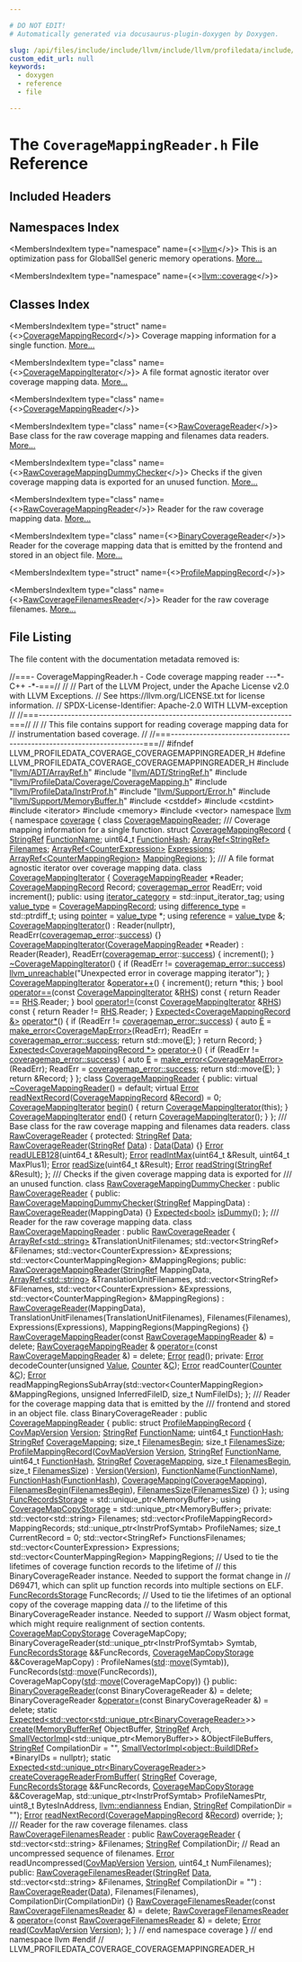 ```yaml
---

# DO NOT EDIT!
# Automatically generated via docusaurus-plugin-doxygen by Doxygen.

slug: /api/files/include/include/llvm/include/llvm/profiledata/include/llvm/profiledata/coverage/coveragemappingreader-h
custom_edit_url: null
keywords:
  - doxygen
  - reference
  - file

---
```





# The `CoverageMappingReader.h` File Reference

<DoxygenPage pluginConfig={pluginConfig}>



## Included Headers

<IncludesList>
<IncludesListItem
  filePath="llvm/ADT/ArrayRef.h"
  permalink="/docs/api/files/include/include/llvm/include/llvm/adt/arrayref-h"
  isLocal="true" />
<IncludesListItem
  filePath="llvm/ADT/StringRef.h"
  permalink="/docs/api/files/include/include/llvm/include/llvm/adt/stringref-h"
  isLocal="true" />
<IncludesListItem
  filePath="llvm/ProfileData/Coverage/CoverageMapping.h"
  permalink="/docs/api/files/include/include/llvm/include/llvm/profiledata/include/llvm/profiledata/coverage/coveragemapping-h"
  isLocal="true" />
<IncludesListItem
  filePath="llvm/ProfileData/InstrProf.h"
  permalink="/docs/api/files/include/include/llvm/include/llvm/profiledata/instrprof-h"
  isLocal="true" />
<IncludesListItem
  filePath="llvm/Support/Error.h"
  permalink="/docs/api/files/include/include/llvm/include/llvm/support/error-h"
  isLocal="true" />
<IncludesListItem
  filePath="llvm/Support/MemoryBuffer.h"
  permalink="/docs/api/files/include/include/llvm/include/llvm/support/memorybuffer-h"
  isLocal="true" />
<IncludesListItem
  filePath="cstddef"
  permalink=""
  isLocal="false" />
<IncludesListItem
  filePath="cstdint"
  permalink=""
  isLocal="false" />
<IncludesListItem
  filePath="iterator"
  permalink=""
  isLocal="false" />
<IncludesListItem
  filePath="memory"
  permalink=""
  isLocal="false" />
<IncludesListItem
  filePath="vector"
  permalink=""
  isLocal="false" />
</IncludesList>

## Namespaces Index

<MembersIndex>

<MembersIndexItem
  type="namespace"
  name={<><a href="/docs/api/namespaces/llvm">llvm</a></>}>
This is an optimization pass for GlobalISel generic memory operations. <a href="/docs/api/namespaces/llvm/#details">More...</a>
</MembersIndexItem>

<MembersIndexItem
  type="namespace"
  name={<><a href="/docs/api/namespaces/llvm/coverage">llvm::coverage</a></>}>
</MembersIndexItem>

</MembersIndex>

## Classes Index

<MembersIndex>

<MembersIndexItem
  type="struct"
  name={<><a href="/docs/api/structs/llvm/coverage/coveragemappingrecord">CoverageMappingRecord</a></>}>
Coverage mapping information for a single function. <a href="/docs/api/structs/llvm/coverage/coveragemappingrecord/#details">More...</a>
</MembersIndexItem>

<MembersIndexItem
  type="class"
  name={<><a href="/docs/api/classes/llvm/coverage/coveragemappingiterator">CoverageMappingIterator</a></>}>
A file format agnostic iterator over coverage mapping data. <a href="/docs/api/classes/llvm/coverage/coveragemappingiterator/#details">More...</a>
</MembersIndexItem>

<MembersIndexItem
  type="class"
  name={<><a href="/docs/api/classes/llvm/coverage/coveragemappingreader">CoverageMappingReader</a></>}>
</MembersIndexItem>

<MembersIndexItem
  type="class"
  name={<><a href="/docs/api/classes/llvm/coverage/rawcoveragereader">RawCoverageReader</a></>}>
Base class for the raw coverage mapping and filenames data readers. <a href="/docs/api/classes/llvm/coverage/rawcoveragereader/#details">More...</a>
</MembersIndexItem>

<MembersIndexItem
  type="class"
  name={<><a href="/docs/api/classes/llvm/coverage/rawcoveragemappingdummychecker">RawCoverageMappingDummyChecker</a></>}>
Checks if the given coverage mapping data is exported for an unused function. <a href="/docs/api/classes/llvm/coverage/rawcoveragemappingdummychecker/#details">More...</a>
</MembersIndexItem>

<MembersIndexItem
  type="class"
  name={<><a href="/docs/api/classes/llvm/coverage/rawcoveragemappingreader">RawCoverageMappingReader</a></>}>
Reader for the raw coverage mapping data. <a href="/docs/api/classes/llvm/coverage/rawcoveragemappingreader/#details">More...</a>
</MembersIndexItem>

<MembersIndexItem
  type="class"
  name={<><a href="/docs/api/classes/llvm/coverage/binarycoveragereader">BinaryCoverageReader</a></>}>
Reader for the coverage mapping data that is emitted by the frontend and stored in an object file. <a href="/docs/api/classes/llvm/coverage/binarycoveragereader/#details">More...</a>
</MembersIndexItem>

<MembersIndexItem
  type="struct"
  name={<><a href="/docs/api/structs/llvm/coverage/binarycoveragereader/profilemappingrecord">ProfileMappingRecord</a></>}>
</MembersIndexItem>

<MembersIndexItem
  type="class"
  name={<><a href="/docs/api/classes/llvm/coverage/rawcoveragefilenamesreader">RawCoverageFilenamesReader</a></>}>
Reader for the raw coverage filenames. <a href="/docs/api/classes/llvm/coverage/rawcoveragefilenamesreader/#details">More...</a>
</MembersIndexItem>

</MembersIndex>


## File Listing

The file content with the documentation metadata removed is:

<ProgramListing>

<Link id="l00001" /><CodeLine lineNumber="1"><Highlight kind="comment">//===- CoverageMappingReader.h - Code coverage mapping reader ---&#42;- C++ -&#42;-===//</Highlight><Highlight kind="normal"></Highlight></CodeLine>
<Link id="l00002" /><CodeLine lineNumber="2"><Highlight kind="normal"></Highlight><Highlight kind="comment">//</Highlight><Highlight kind="normal"></Highlight></CodeLine>
<Link id="l00003" /><CodeLine lineNumber="3"><Highlight kind="normal"></Highlight><Highlight kind="comment">// Part of the LLVM Project, under the Apache License v2.0 with LLVM Exceptions.</Highlight><Highlight kind="normal"></Highlight></CodeLine>
<Link id="l00004" /><CodeLine lineNumber="4"><Highlight kind="normal"></Highlight><Highlight kind="comment">// See https://llvm.org/LICENSE.txt for license information.</Highlight><Highlight kind="normal"></Highlight></CodeLine>
<Link id="l00005" /><CodeLine lineNumber="5"><Highlight kind="normal"></Highlight><Highlight kind="comment">// SPDX-License-Identifier: Apache-2.0 WITH LLVM-exception</Highlight><Highlight kind="normal"></Highlight></CodeLine>
<Link id="l00006" /><CodeLine lineNumber="6"><Highlight kind="normal"></Highlight><Highlight kind="comment">//</Highlight><Highlight kind="normal"></Highlight></CodeLine>
<Link id="l00007" /><CodeLine lineNumber="7"><Highlight kind="normal"></Highlight><Highlight kind="comment">//===----------------------------------------------------------------------===//</Highlight><Highlight kind="normal"></Highlight></CodeLine>
<Link id="l00008" /><CodeLine lineNumber="8"><Highlight kind="normal"></Highlight><Highlight kind="comment">//</Highlight><Highlight kind="normal"></Highlight></CodeLine>
<Link id="l00009" /><CodeLine lineNumber="9"><Highlight kind="normal"></Highlight><Highlight kind="comment">// This file contains support for reading coverage mapping data for</Highlight><Highlight kind="normal"></Highlight></CodeLine>
<Link id="l00010" /><CodeLine lineNumber="10"><Highlight kind="normal"></Highlight><Highlight kind="comment">// instrumentation based coverage.</Highlight><Highlight kind="normal"></Highlight></CodeLine>
<Link id="l00011" /><CodeLine lineNumber="11"><Highlight kind="normal"></Highlight><Highlight kind="comment">//</Highlight><Highlight kind="normal"></Highlight></CodeLine>
<Link id="l00012" /><CodeLine lineNumber="12"><Highlight kind="normal"></Highlight><Highlight kind="comment">//===----------------------------------------------------------------------===//</Highlight><Highlight kind="normal"></Highlight></CodeLine>
<Link id="l00013" /><CodeLine lineNumber="13"><Highlight kind="normal"></Highlight></CodeLine>
<Link id="l00014" /><CodeLine lineNumber="14"><Highlight kind="normal"></Highlight><Highlight kind="preprocessor">#ifndef LLVM&#95;PROFILEDATA&#95;COVERAGE&#95;COVERAGEMAPPINGREADER&#95;H</Highlight><Highlight kind="normal"></Highlight></CodeLine>
<Link id="l00015" /><CodeLine lineNumber="15"><Highlight kind="normal"></Highlight><Highlight kind="preprocessor">#define LLVM&#95;PROFILEDATA&#95;COVERAGE&#95;COVERAGEMAPPINGREADER&#95;H</Highlight><Highlight kind="normal"></Highlight></CodeLine>
<Link id="l00016" /><CodeLine lineNumber="16"><Highlight kind="normal"></Highlight></CodeLine>
<Link id="l00017" /><CodeLine lineNumber="17"><Highlight kind="normal"></Highlight><Highlight kind="preprocessor">#include &quot;<a href="/docs/api/files/include/include/llvm/include/llvm/adt/arrayref-h">llvm/ADT/ArrayRef.h</a>&quot;</Highlight><Highlight kind="normal"></Highlight></CodeLine>
<Link id="l00018" /><CodeLine lineNumber="18"><Highlight kind="normal"></Highlight><Highlight kind="preprocessor">#include &quot;<a href="/docs/api/files/include/include/llvm/include/llvm/adt/stringref-h">llvm/ADT/StringRef.h</a>&quot;</Highlight><Highlight kind="normal"></Highlight></CodeLine>
<Link id="l00019" /><CodeLine lineNumber="19"><Highlight kind="normal"></Highlight><Highlight kind="preprocessor">#include &quot;<a href="/docs/api/files/include/include/llvm/include/llvm/profiledata/include/llvm/profiledata/coverage/coveragemapping-h">llvm/ProfileData/Coverage/CoverageMapping.h</a>&quot;</Highlight><Highlight kind="normal"></Highlight></CodeLine>
<Link id="l00020" /><CodeLine lineNumber="20"><Highlight kind="normal"></Highlight><Highlight kind="preprocessor">#include &quot;<a href="/docs/api/files/include/include/llvm/include/llvm/profiledata/instrprof-h">llvm/ProfileData/InstrProf.h</a>&quot;</Highlight><Highlight kind="normal"></Highlight></CodeLine>
<Link id="l00021" /><CodeLine lineNumber="21"><Highlight kind="normal"></Highlight><Highlight kind="preprocessor">#include &quot;<a href="/docs/api/files/include/include/llvm/include/llvm/support/error-h">llvm/Support/Error.h</a>&quot;</Highlight><Highlight kind="normal"></Highlight></CodeLine>
<Link id="l00022" /><CodeLine lineNumber="22"><Highlight kind="normal"></Highlight><Highlight kind="preprocessor">#include &quot;<a href="/docs/api/files/include/include/llvm/include/llvm/support/memorybuffer-h">llvm/Support/MemoryBuffer.h</a>&quot;</Highlight><Highlight kind="normal"></Highlight></CodeLine>
<Link id="l00023" /><CodeLine lineNumber="23"><Highlight kind="normal"></Highlight><Highlight kind="preprocessor">#include &lt;cstddef&gt;</Highlight><Highlight kind="normal"></Highlight></CodeLine>
<Link id="l00024" /><CodeLine lineNumber="24"><Highlight kind="normal"></Highlight><Highlight kind="preprocessor">#include &lt;cstdint&gt;</Highlight><Highlight kind="normal"></Highlight></CodeLine>
<Link id="l00025" /><CodeLine lineNumber="25"><Highlight kind="normal"></Highlight><Highlight kind="preprocessor">#include &lt;iterator&gt;</Highlight><Highlight kind="normal"></Highlight></CodeLine>
<Link id="l00026" /><CodeLine lineNumber="26"><Highlight kind="normal"></Highlight><Highlight kind="preprocessor">#include &lt;memory&gt;</Highlight><Highlight kind="normal"></Highlight></CodeLine>
<Link id="l00027" /><CodeLine lineNumber="27"><Highlight kind="normal"></Highlight><Highlight kind="preprocessor">#include &lt;vector&gt;</Highlight><Highlight kind="normal"></Highlight></CodeLine>
<Link id="l00028" /><CodeLine lineNumber="28"><Highlight kind="normal"></Highlight></CodeLine>
<Link id="l00029" /><CodeLine lineNumber="29"><Highlight kind="normal"></Highlight><Highlight kind="keyword">namespace </Highlight><Highlight kind="normal"><a href="/docs/api/namespaces/llvm">llvm</a> &#123;</Highlight></CodeLine>
<Link id="l00030" /><CodeLine lineNumber="30"><Highlight kind="normal"></Highlight><Highlight kind="keyword">namespace </Highlight><Highlight kind="normal"><a href="/docs/api/namespaces/llvm/coverage">coverage</a> &#123;</Highlight></CodeLine>
<Link id="l00031" /><CodeLine lineNumber="31"><Highlight kind="normal"></Highlight></CodeLine>
<Link id="l00032" /><CodeLine lineNumber="32"><Highlight kind="normal"></Highlight><Highlight kind="keyword">class </Highlight><Highlight kind="normal"><a href="/docs/api/classes/llvm/coverage/coveragemappingreader">CoverageMappingReader</a>;</Highlight></CodeLine>
<Link id="l00033" /><CodeLine lineNumber="33"><Highlight kind="normal"></Highlight><Highlight kind="comment"></Highlight></CodeLine>
<Link id="l00034" /><CodeLine lineNumber="34"><Highlight kind="comment">/// Coverage mapping information for a single function.</Highlight><Highlight kind="normal"></Highlight></CodeLine>
<Link id="l00035" /><CodeLine lineNumber="35" lineLink="/docs/api/structs/llvm/coverage/coveragemappingrecord"><Highlight kind="normal"></Highlight><Highlight kind="keyword">struct </Highlight><Highlight kind="normal"><a href="/docs/api/structs/llvm/coverage/coveragemappingrecord">CoverageMappingRecord</a> &#123;</Highlight></CodeLine>
<Link id="l00036" /><CodeLine lineNumber="36" lineLink="/docs/api/structs/llvm/coverage/coveragemappingrecord/#a4bbdef405b3699243899036b4771f17a"><Highlight kind="normal">  <a href="/docs/api/classes/llvm/stringref">StringRef</a> <a href="/docs/api/structs/llvm/coverage/coveragemappingrecord/#a4bbdef405b3699243899036b4771f17a">FunctionName</a>;</Highlight></CodeLine>
<Link id="l00037" /><CodeLine lineNumber="37" lineLink="/docs/api/structs/llvm/coverage/coveragemappingrecord/#a4c6c52825c3c274bdb66982defd7c1c4"><Highlight kind="normal">  uint64&#95;t <a href="/docs/api/structs/llvm/coverage/coveragemappingrecord/#a4c6c52825c3c274bdb66982defd7c1c4">FunctionHash</a>;</Highlight></CodeLine>
<Link id="l00038" /><CodeLine lineNumber="38" lineLink="/docs/api/structs/llvm/coverage/coveragemappingrecord/#acc3ed865484e64c3ad503d995c345c11"><Highlight kind="normal">  <a href="/docs/api/classes/llvm/arrayref">ArrayRef&lt;StringRef&gt;</a> <a href="/docs/api/structs/llvm/coverage/coveragemappingrecord/#acc3ed865484e64c3ad503d995c345c11">Filenames</a>;</Highlight></CodeLine>
<Link id="l00039" /><CodeLine lineNumber="39" lineLink="/docs/api/structs/llvm/coverage/coveragemappingrecord/#a6e6f512ac52c4a65469ca375926846cd"><Highlight kind="normal">  <a href="/docs/api/classes/llvm/arrayref">ArrayRef&lt;CounterExpression&gt;</a> <a href="/docs/api/structs/llvm/coverage/coveragemappingrecord/#a6e6f512ac52c4a65469ca375926846cd">Expressions</a>;</Highlight></CodeLine>
<Link id="l00040" /><CodeLine lineNumber="40" lineLink="/docs/api/structs/llvm/coverage/coveragemappingrecord/#a97d425ec587de8d3e3968ab6de07c2ec"><Highlight kind="normal">  <a href="/docs/api/classes/llvm/arrayref">ArrayRef&lt;CounterMappingRegion&gt;</a> <a href="/docs/api/structs/llvm/coverage/coveragemappingrecord/#a97d425ec587de8d3e3968ab6de07c2ec">MappingRegions</a>;</Highlight></CodeLine>
<Link id="l00041" /><CodeLine lineNumber="41"><Highlight kind="normal">&#125;;</Highlight></CodeLine>
<Link id="l00042" /><CodeLine lineNumber="42"><Highlight kind="normal"></Highlight><Highlight kind="comment"></Highlight></CodeLine>
<Link id="l00043" /><CodeLine lineNumber="43"><Highlight kind="comment">/// A file format agnostic iterator over coverage mapping data.</Highlight><Highlight kind="normal"></Highlight></CodeLine>
<Link id="l00044" /><CodeLine lineNumber="44" lineLink="/docs/api/classes/llvm/coverage/coveragemappingiterator"><Highlight kind="normal"></Highlight><Highlight kind="keyword">class </Highlight><Highlight kind="normal"><a href="/docs/api/classes/llvm/coverage/coveragemappingiterator/#a6adf449336f3e5f06ceea50d31af4def">CoverageMappingIterator</a> &#123;</Highlight></CodeLine>
<Link id="l00045" /><CodeLine lineNumber="45"><Highlight kind="normal">  <a href="/docs/api/classes/llvm/coverage/coveragemappingreader">CoverageMappingReader</a> &#42;Reader;</Highlight></CodeLine>
<Link id="l00046" /><CodeLine lineNumber="46"><Highlight kind="normal">  <a href="/docs/api/structs/llvm/coverage/coveragemappingrecord">CoverageMappingRecord</a> Record;</Highlight></CodeLine>
<Link id="l00047" /><CodeLine lineNumber="47"><Highlight kind="normal">  <a href="/docs/api/namespaces/llvm/coverage/#ab7cd3c4d014c0e03d0e0dbcc94c192e6">coveragemap&#95;error</a> ReadErr;</Highlight></CodeLine>
<Link id="l00048" /><CodeLine lineNumber="48"><Highlight kind="normal"></Highlight></CodeLine>
<Link id="l00049" /><CodeLine lineNumber="49"><Highlight kind="normal">  </Highlight><Highlight kind="keywordtype">void</Highlight><Highlight kind="normal"> increment();</Highlight></CodeLine>
<Link id="l00050" /><CodeLine lineNumber="50"><Highlight kind="normal"></Highlight></CodeLine>
<Link id="l00051" /><CodeLine lineNumber="51"><Highlight kind="normal"></Highlight><Highlight kind="keyword">public</Highlight><Highlight kind="normal">:</Highlight></CodeLine>
<Link id="l00052" /><CodeLine lineNumber="52" lineLink="/docs/api/classes/llvm/coverage/coveragemappingiterator/#a8010c8be6c89f644a060d18712aed163"><Highlight kind="normal">  </Highlight><Highlight kind="keyword">using </Highlight><Highlight kind="normal"><a href="/docs/api/classes/llvm/coverage/coveragemappingiterator/#a8010c8be6c89f644a060d18712aed163">iterator&#95;category</a> = std::input&#95;iterator&#95;tag;</Highlight></CodeLine>
<Link id="l00053" /><CodeLine lineNumber="53" lineLink="/docs/api/classes/llvm/coverage/coveragemappingiterator/#a35660db24aa2c8156fdeb93cc638d527"><Highlight kind="normal">  </Highlight><Highlight kind="keyword">using </Highlight><Highlight kind="normal"><a href="/docs/api/classes/llvm/coverage/coveragemappingiterator/#a35660db24aa2c8156fdeb93cc638d527">value&#95;type</a> = <a href="/docs/api/structs/llvm/coverage/coveragemappingrecord">CoverageMappingRecord</a>;</Highlight></CodeLine>
<Link id="l00054" /><CodeLine lineNumber="54" lineLink="/docs/api/classes/llvm/coverage/coveragemappingiterator/#a45a918a6cf2851a1f8c64697cb18e858"><Highlight kind="normal">  </Highlight><Highlight kind="keyword">using </Highlight><Highlight kind="normal"><a href="/docs/api/classes/llvm/coverage/coveragemappingiterator/#a45a918a6cf2851a1f8c64697cb18e858">difference&#95;type</a> = std::ptrdiff&#95;t;</Highlight></CodeLine>
<Link id="l00055" /><CodeLine lineNumber="55" lineLink="/docs/api/classes/llvm/coverage/coveragemappingiterator/#a8c46089b92a9d59d94447aed97beac78"><Highlight kind="normal">  </Highlight><Highlight kind="keyword">using </Highlight><Highlight kind="normal"><a href="/docs/api/classes/llvm/coverage/coveragemappingiterator/#a8c46089b92a9d59d94447aed97beac78">pointer</a> = <a href="/docs/api/classes/llvm/coverage/coveragemappingiterator/#a35660db24aa2c8156fdeb93cc638d527">value&#95;type</a> &#42;;</Highlight></CodeLine>
<Link id="l00056" /><CodeLine lineNumber="56" lineLink="/docs/api/classes/llvm/coverage/coveragemappingiterator/#a8b6c7c547188a34925c5d88de735ecfe"><Highlight kind="normal">  </Highlight><Highlight kind="keyword">using </Highlight><Highlight kind="normal"><a href="/docs/api/classes/llvm/coverage/coveragemappingiterator/#a8b6c7c547188a34925c5d88de735ecfe">reference</a> = <a href="/docs/api/classes/llvm/coverage/coveragemappingiterator/#a35660db24aa2c8156fdeb93cc638d527">value&#95;type</a> &amp;;</Highlight></CodeLine>
<Link id="l00057" /><CodeLine lineNumber="57"><Highlight kind="normal"></Highlight></CodeLine>
<Link id="l00058" /><CodeLine lineNumber="58" lineLink="/docs/api/classes/llvm/coverage/coveragemappingiterator/#a6adf449336f3e5f06ceea50d31af4def"><Highlight kind="normal">  <a href="/docs/api/classes/llvm/coverage/coveragemappingiterator/#a6adf449336f3e5f06ceea50d31af4def">CoverageMappingIterator</a>()</Highlight></CodeLine>
<Link id="l00059" /><CodeLine lineNumber="59"><Highlight kind="normal">      : Reader(nullptr), ReadErr(<a href="/docs/api/namespaces/llvm/coverage/#ab7cd3c4d014c0e03d0e0dbcc94c192e6">coveragemap&#95;error</a>::<a href="/docs/api/namespaces/llvm/coverage/#ab7cd3c4d014c0e03d0e0dbcc94c192e6a260ca9dd8a4577fc00b7bd5810298076">success</a>) &#123;&#125;</Highlight></CodeLine>
<Link id="l00060" /><CodeLine lineNumber="60"><Highlight kind="normal"></Highlight></CodeLine>
<Link id="l00061" /><CodeLine lineNumber="61" lineLink="/docs/api/classes/llvm/coverage/coveragemappingiterator/#a9d86f13044714d7318a207ecba0a170a"><Highlight kind="normal">  <a href="/docs/api/classes/llvm/coverage/coveragemappingiterator/#a9d86f13044714d7318a207ecba0a170a">CoverageMappingIterator</a>(<a href="/docs/api/classes/llvm/coverage/coveragemappingreader">CoverageMappingReader</a> &#42;Reader)</Highlight></CodeLine>
<Link id="l00062" /><CodeLine lineNumber="62"><Highlight kind="normal">      : Reader(Reader), ReadErr(<a href="/docs/api/namespaces/llvm/coverage/#ab7cd3c4d014c0e03d0e0dbcc94c192e6">coveragemap&#95;error</a>::<a href="/docs/api/namespaces/llvm/coverage/#ab7cd3c4d014c0e03d0e0dbcc94c192e6a260ca9dd8a4577fc00b7bd5810298076">success</a>) &#123;</Highlight></CodeLine>
<Link id="l00063" /><CodeLine lineNumber="63"><Highlight kind="normal">    increment();</Highlight></CodeLine>
<Link id="l00064" /><CodeLine lineNumber="64"><Highlight kind="normal">  &#125;</Highlight></CodeLine>
<Link id="l00065" /><CodeLine lineNumber="65"><Highlight kind="normal"></Highlight></CodeLine>
<Link id="l00066" /><CodeLine lineNumber="66" lineLink="/docs/api/classes/llvm/coverage/coveragemappingiterator/#a74e20b361eefcc10a7e7e5c30cd1e6d2"><Highlight kind="normal">  <a href="/docs/api/classes/llvm/coverage/coveragemappingiterator/#a74e20b361eefcc10a7e7e5c30cd1e6d2">~CoverageMappingIterator</a>() &#123;</Highlight></CodeLine>
<Link id="l00067" /><CodeLine lineNumber="67"><Highlight kind="normal">    </Highlight><Highlight kind="keywordflow">if</Highlight><Highlight kind="normal"> (ReadErr != <a href="/docs/api/namespaces/llvm/coverage/#ab7cd3c4d014c0e03d0e0dbcc94c192e6a260ca9dd8a4577fc00b7bd5810298076">coveragemap&#95;error::success</a>)</Highlight></CodeLine>
<Link id="l00068" /><CodeLine lineNumber="68"><Highlight kind="normal">      <a href="/docs/api/files/include/include/llvm/include/llvm/support/errorhandling-h/#ace243f5c25697a1107cce46626b3dc94">llvm&#95;unreachable</a>(</Highlight><Highlight kind="stringliteral">&quot;Unexpected error in coverage mapping iterator&quot;</Highlight><Highlight kind="normal">);</Highlight></CodeLine>
<Link id="l00069" /><CodeLine lineNumber="69"><Highlight kind="normal">  &#125;</Highlight></CodeLine>
<Link id="l00070" /><CodeLine lineNumber="70"><Highlight kind="normal"></Highlight></CodeLine>
<Link id="l00071" /><CodeLine lineNumber="71" lineLink="/docs/api/classes/llvm/coverage/coveragemappingiterator/#a9e412d777351013728adb3930d66930e"><Highlight kind="normal">  <a href="/docs/api/classes/llvm/coverage/coveragemappingiterator/#a6adf449336f3e5f06ceea50d31af4def">CoverageMappingIterator</a> &amp;<a href="/docs/api/classes/llvm/coverage/coveragemappingiterator/#a9e412d777351013728adb3930d66930e">operator++</a>() &#123;</Highlight></CodeLine>
<Link id="l00072" /><CodeLine lineNumber="72"><Highlight kind="normal">    increment();</Highlight></CodeLine>
<Link id="l00073" /><CodeLine lineNumber="73"><Highlight kind="normal">    </Highlight><Highlight kind="keywordflow">return</Highlight><Highlight kind="normal"> &#42;</Highlight><Highlight kind="keyword">this</Highlight><Highlight kind="normal">;</Highlight></CodeLine>
<Link id="l00074" /><CodeLine lineNumber="74"><Highlight kind="normal">  &#125;</Highlight></CodeLine>
<Link id="l00075" /><CodeLine lineNumber="75" lineLink="/docs/api/classes/llvm/coverage/coveragemappingiterator/#a36c0d02d5cc88b002feeb13a01c3f99d"><Highlight kind="normal">  </Highlight><Highlight kind="keywordtype">bool</Highlight><Highlight kind="normal"> <a href="/docs/api/classes/llvm/coverage/coveragemappingiterator/#a36c0d02d5cc88b002feeb13a01c3f99d">operator==</a>(</Highlight><Highlight kind="keyword">const</Highlight><Highlight kind="normal"> <a href="/docs/api/classes/llvm/coverage/coveragemappingiterator/#a6adf449336f3e5f06ceea50d31af4def">CoverageMappingIterator</a> &amp;<a href="/docs/api/files/lib/lib/target/lib/target/x86/x86partialreduction-cpp/#a87b8bfbbe9d8f7146d7f20a5fb42efd0">RHS</a>)</Highlight><Highlight kind="keyword"> const </Highlight><Highlight kind="normal">&#123;</Highlight></CodeLine>
<Link id="l00076" /><CodeLine lineNumber="76"><Highlight kind="normal">    </Highlight><Highlight kind="keywordflow">return</Highlight><Highlight kind="normal"> Reader == <a href="/docs/api/files/lib/lib/target/lib/target/x86/x86partialreduction-cpp/#a87b8bfbbe9d8f7146d7f20a5fb42efd0">RHS</a>.Reader;</Highlight></CodeLine>
<Link id="l00077" /><CodeLine lineNumber="77"><Highlight kind="normal">  &#125;</Highlight></CodeLine>
<Link id="l00078" /><CodeLine lineNumber="78" lineLink="/docs/api/classes/llvm/coverage/coveragemappingiterator/#aed2be6d9ed19886552554525ecd1f052"><Highlight kind="normal">  </Highlight><Highlight kind="keywordtype">bool</Highlight><Highlight kind="normal"> <a href="/docs/api/classes/llvm/coverage/coveragemappingiterator/#aed2be6d9ed19886552554525ecd1f052">operator!=</a>(</Highlight><Highlight kind="keyword">const</Highlight><Highlight kind="normal"> <a href="/docs/api/classes/llvm/coverage/coveragemappingiterator/#a6adf449336f3e5f06ceea50d31af4def">CoverageMappingIterator</a> &amp;<a href="/docs/api/files/lib/lib/target/lib/target/x86/x86partialreduction-cpp/#a87b8bfbbe9d8f7146d7f20a5fb42efd0">RHS</a>)</Highlight><Highlight kind="keyword"> const </Highlight><Highlight kind="normal">&#123;</Highlight></CodeLine>
<Link id="l00079" /><CodeLine lineNumber="79"><Highlight kind="normal">    </Highlight><Highlight kind="keywordflow">return</Highlight><Highlight kind="normal"> Reader != <a href="/docs/api/files/lib/lib/target/lib/target/x86/x86partialreduction-cpp/#a87b8bfbbe9d8f7146d7f20a5fb42efd0">RHS</a>.Reader;</Highlight></CodeLine>
<Link id="l00080" /><CodeLine lineNumber="80"><Highlight kind="normal">  &#125;</Highlight></CodeLine>
<Link id="l00081" /><CodeLine lineNumber="81" lineLink="/docs/api/classes/llvm/coverage/coveragemappingiterator/#a2cf9361f30c41fd34d150d5b0093eb90"><Highlight kind="normal">  <a href="/docs/api/classes/llvm/expected">Expected&lt;CoverageMappingRecord &amp;&gt;</a> <a href="/docs/api/classes/llvm/coverage/coveragemappingiterator/#a2cf9361f30c41fd34d150d5b0093eb90">operator&#42;</a>() &#123;</Highlight></CodeLine>
<Link id="l00082" /><CodeLine lineNumber="82"><Highlight kind="normal">    </Highlight><Highlight kind="keywordflow">if</Highlight><Highlight kind="normal"> (ReadErr != <a href="/docs/api/namespaces/llvm/coverage/#ab7cd3c4d014c0e03d0e0dbcc94c192e6a260ca9dd8a4577fc00b7bd5810298076">coveragemap&#95;error::success</a>) &#123;</Highlight></CodeLine>
<Link id="l00083" /><CodeLine lineNumber="83"><Highlight kind="normal">      </Highlight><Highlight kind="keyword">auto</Highlight><Highlight kind="normal"> <a href="/docs/api/files/lib/lib/ir/builtingcs-cpp/#abb2b3a60ccc38a28239e19a1646e0c8a">E</a> = <a href="/docs/api/namespaces/llvm/#a9999bd897fc8a1648bd69b36fee2d357">make&#95;error&lt;CoverageMapError&gt;</a>(ReadErr);</Highlight></CodeLine>
<Link id="l00084" /><CodeLine lineNumber="84"><Highlight kind="normal">      ReadErr = <a href="/docs/api/namespaces/llvm/coverage/#ab7cd3c4d014c0e03d0e0dbcc94c192e6a260ca9dd8a4577fc00b7bd5810298076">coveragemap&#95;error::success</a>;</Highlight></CodeLine>
<Link id="l00085" /><CodeLine lineNumber="85"><Highlight kind="normal">      </Highlight><Highlight kind="keywordflow">return</Highlight><Highlight kind="normal"> std::move(<a href="/docs/api/files/lib/lib/ir/builtingcs-cpp/#abb2b3a60ccc38a28239e19a1646e0c8a">E</a>);</Highlight></CodeLine>
<Link id="l00086" /><CodeLine lineNumber="86"><Highlight kind="normal">    &#125;</Highlight></CodeLine>
<Link id="l00087" /><CodeLine lineNumber="87"><Highlight kind="normal">    </Highlight><Highlight kind="keywordflow">return</Highlight><Highlight kind="normal"> Record;</Highlight></CodeLine>
<Link id="l00088" /><CodeLine lineNumber="88"><Highlight kind="normal">  &#125;</Highlight></CodeLine>
<Link id="l00089" /><CodeLine lineNumber="89" lineLink="/docs/api/classes/llvm/coverage/coveragemappingiterator/#a8abcd8d34431ccef2bcdfe62be84c36b"><Highlight kind="normal">  <a href="/docs/api/classes/llvm/expected">Expected&lt;CoverageMappingRecord &#42;&gt;</a> <a href="/docs/api/classes/llvm/coverage/coveragemappingiterator/#a8abcd8d34431ccef2bcdfe62be84c36b">operator-&gt;</a>() &#123;</Highlight></CodeLine>
<Link id="l00090" /><CodeLine lineNumber="90"><Highlight kind="normal">    </Highlight><Highlight kind="keywordflow">if</Highlight><Highlight kind="normal"> (ReadErr != <a href="/docs/api/namespaces/llvm/coverage/#ab7cd3c4d014c0e03d0e0dbcc94c192e6a260ca9dd8a4577fc00b7bd5810298076">coveragemap&#95;error::success</a>) &#123;</Highlight></CodeLine>
<Link id="l00091" /><CodeLine lineNumber="91"><Highlight kind="normal">      </Highlight><Highlight kind="keyword">auto</Highlight><Highlight kind="normal"> <a href="/docs/api/files/lib/lib/ir/builtingcs-cpp/#abb2b3a60ccc38a28239e19a1646e0c8a">E</a> = <a href="/docs/api/namespaces/llvm/#a9999bd897fc8a1648bd69b36fee2d357">make&#95;error&lt;CoverageMapError&gt;</a>(ReadErr);</Highlight></CodeLine>
<Link id="l00092" /><CodeLine lineNumber="92"><Highlight kind="normal">      ReadErr = <a href="/docs/api/namespaces/llvm/coverage/#ab7cd3c4d014c0e03d0e0dbcc94c192e6a260ca9dd8a4577fc00b7bd5810298076">coveragemap&#95;error::success</a>;</Highlight></CodeLine>
<Link id="l00093" /><CodeLine lineNumber="93"><Highlight kind="normal">      </Highlight><Highlight kind="keywordflow">return</Highlight><Highlight kind="normal"> std::move(<a href="/docs/api/files/lib/lib/ir/builtingcs-cpp/#abb2b3a60ccc38a28239e19a1646e0c8a">E</a>);</Highlight></CodeLine>
<Link id="l00094" /><CodeLine lineNumber="94"><Highlight kind="normal">    &#125;</Highlight></CodeLine>
<Link id="l00095" /><CodeLine lineNumber="95"><Highlight kind="normal">    </Highlight><Highlight kind="keywordflow">return</Highlight><Highlight kind="normal"> &amp;Record;</Highlight></CodeLine>
<Link id="l00096" /><CodeLine lineNumber="96"><Highlight kind="normal">  &#125;</Highlight></CodeLine>
<Link id="l00097" /><CodeLine lineNumber="97"><Highlight kind="normal">&#125;;</Highlight></CodeLine>
<Link id="l00098" /><CodeLine lineNumber="98"><Highlight kind="normal"></Highlight></CodeLine>
<Link id="l00099" /><CodeLine lineNumber="99" lineLink="/docs/api/classes/llvm/coverage/coveragemappingreader"><Highlight kind="normal"></Highlight><Highlight kind="keyword">class </Highlight><Highlight kind="normal"><a href="/docs/api/classes/llvm/coverage/coveragemappingreader">CoverageMappingReader</a> &#123;</Highlight></CodeLine>
<Link id="l00100" /><CodeLine lineNumber="100"><Highlight kind="normal"></Highlight><Highlight kind="keyword">public</Highlight><Highlight kind="normal">:</Highlight></CodeLine>
<Link id="l00101" /><CodeLine lineNumber="101" lineLink="/docs/api/classes/llvm/coverage/coveragemappingreader/#a354e2e56a8c4139b23fa7ddd1e61250f"><Highlight kind="normal">  </Highlight><Highlight kind="keyword">virtual</Highlight><Highlight kind="normal"> <a href="/docs/api/classes/llvm/coverage/coveragemappingreader/#a354e2e56a8c4139b23fa7ddd1e61250f">~CoverageMappingReader</a>() = </Highlight><Highlight kind="keywordflow">default</Highlight><Highlight kind="normal">;</Highlight></CodeLine>
<Link id="l00102" /><CodeLine lineNumber="102"><Highlight kind="normal"></Highlight></CodeLine>
<Link id="l00103" /><CodeLine lineNumber="103" lineLink="/docs/api/classes/llvm/coverage/coveragemappingreader/#a1c3b75029cd968b6f611455e3bc3d5b4"><Highlight kind="normal">  </Highlight><Highlight kind="keyword">virtual</Highlight><Highlight kind="normal"> <a href="/docs/api/classes/llvm/error">Error</a> <a href="/docs/api/classes/llvm/coverage/coveragemappingreader/#a1c3b75029cd968b6f611455e3bc3d5b4">readNextRecord</a>(<a href="/docs/api/structs/llvm/coverage/coveragemappingrecord">CoverageMappingRecord</a> &amp;<a href="/docs/api/classes/llvm/record">Record</a>) = 0;</Highlight></CodeLine>
<Link id="l00104" /><CodeLine lineNumber="104" lineLink="/docs/api/classes/llvm/coverage/coveragemappingreader/#a187d66c4cae1ef3ac43bd65cfd21619d"><Highlight kind="normal">  <a href="/docs/api/classes/llvm/coverage/coveragemappingiterator">CoverageMappingIterator</a> <a href="/docs/api/classes/llvm/coverage/coveragemappingreader/#a187d66c4cae1ef3ac43bd65cfd21619d">begin</a>() &#123; </Highlight><Highlight kind="keywordflow">return</Highlight><Highlight kind="normal"> <a href="/docs/api/classes/llvm/coverage/coveragemappingiterator">CoverageMappingIterator</a>(</Highlight><Highlight kind="keyword">this</Highlight><Highlight kind="normal">); &#125;</Highlight></CodeLine>
<Link id="l00105" /><CodeLine lineNumber="105" lineLink="/docs/api/classes/llvm/coverage/coveragemappingreader/#acea4fc35559ed590c41e1ed79fadb1cf"><Highlight kind="normal">  <a href="/docs/api/classes/llvm/coverage/coveragemappingiterator">CoverageMappingIterator</a> <a href="/docs/api/classes/llvm/coverage/coveragemappingreader/#acea4fc35559ed590c41e1ed79fadb1cf">end</a>() &#123; </Highlight><Highlight kind="keywordflow">return</Highlight><Highlight kind="normal"> <a href="/docs/api/classes/llvm/coverage/coveragemappingiterator">CoverageMappingIterator</a>(); &#125;</Highlight></CodeLine>
<Link id="l00106" /><CodeLine lineNumber="106"><Highlight kind="normal">&#125;;</Highlight></CodeLine>
<Link id="l00107" /><CodeLine lineNumber="107"><Highlight kind="normal"></Highlight><Highlight kind="comment"></Highlight></CodeLine>
<Link id="l00108" /><CodeLine lineNumber="108"><Highlight kind="comment">/// Base class for the raw coverage mapping and filenames data readers.</Highlight><Highlight kind="normal"></Highlight></CodeLine>
<Link id="l00109" /><CodeLine lineNumber="109" lineLink="/docs/api/classes/llvm/coverage/rawcoveragereader"><Highlight kind="normal"></Highlight><Highlight kind="keyword">class </Highlight><Highlight kind="normal"><a href="/docs/api/classes/llvm/coverage/rawcoveragereader/#ae072814303bd97e3da2cc91521a5d101">RawCoverageReader</a> &#123;</Highlight></CodeLine>
<Link id="l00110" /><CodeLine lineNumber="110"><Highlight kind="normal"></Highlight><Highlight kind="keyword">protected</Highlight><Highlight kind="normal">:</Highlight></CodeLine>
<Link id="l00111" /><CodeLine lineNumber="111" lineLink="/docs/api/classes/llvm/coverage/rawcoveragereader/#a04fce5a386ab40bd21e742bc2f11a2ef"><Highlight kind="normal">  <a href="/docs/api/classes/llvm/stringref">StringRef</a> <a href="/docs/api/classes/llvm/coverage/rawcoveragereader/#a04fce5a386ab40bd21e742bc2f11a2ef">Data</a>;</Highlight></CodeLine>
<Link id="l00112" /><CodeLine lineNumber="112"><Highlight kind="normal"></Highlight></CodeLine>
<Link id="l00113" /><CodeLine lineNumber="113" lineLink="/docs/api/classes/llvm/coverage/rawcoveragereader/#ae072814303bd97e3da2cc91521a5d101"><Highlight kind="normal">  <a href="/docs/api/classes/llvm/coverage/rawcoveragereader/#ae072814303bd97e3da2cc91521a5d101">RawCoverageReader</a>(<a href="/docs/api/classes/llvm/stringref">StringRef</a> <a href="/docs/api/classes/llvm/coverage/rawcoveragereader/#a04fce5a386ab40bd21e742bc2f11a2ef">Data</a>) : <a href="/docs/api/classes/llvm/coverage/rawcoveragereader/#a04fce5a386ab40bd21e742bc2f11a2ef">Data</a>(<a href="/docs/api/classes/llvm/coverage/rawcoveragereader/#a04fce5a386ab40bd21e742bc2f11a2ef">Data</a>) &#123;&#125;</Highlight></CodeLine>
<Link id="l00114" /><CodeLine lineNumber="114"><Highlight kind="normal"></Highlight></CodeLine>
<Link id="l00115" /><CodeLine lineNumber="115"><Highlight kind="normal">  <a href="/docs/api/classes/llvm/error">Error</a> <a href="/docs/api/classes/llvm/coverage/rawcoveragereader/#aca96acd10163f3b8e78eea75ba200fd1">readULEB128</a>(uint64&#95;t &amp;Result);</Highlight></CodeLine>
<Link id="l00116" /><CodeLine lineNumber="116"><Highlight kind="normal">  <a href="/docs/api/classes/llvm/error">Error</a> <a href="/docs/api/classes/llvm/coverage/rawcoveragereader/#ac41bb2d81feba1123acffc3b1fbe9822">readIntMax</a>(uint64&#95;t &amp;Result, uint64&#95;t MaxPlus1);</Highlight></CodeLine>
<Link id="l00117" /><CodeLine lineNumber="117"><Highlight kind="normal">  <a href="/docs/api/classes/llvm/error">Error</a> <a href="/docs/api/classes/llvm/coverage/rawcoveragereader/#a65df07e7c47afbd5567446dbf28b0d83">readSize</a>(uint64&#95;t &amp;Result);</Highlight></CodeLine>
<Link id="l00118" /><CodeLine lineNumber="118"><Highlight kind="normal">  <a href="/docs/api/classes/llvm/error">Error</a> <a href="/docs/api/classes/llvm/coverage/rawcoveragereader/#ad324d5af303f97b9842a951c98137931">readString</a>(<a href="/docs/api/classes/llvm/stringref">StringRef</a> &amp;Result);</Highlight></CodeLine>
<Link id="l00119" /><CodeLine lineNumber="119"><Highlight kind="normal">&#125;;</Highlight></CodeLine>
<Link id="l00120" /><CodeLine lineNumber="120"><Highlight kind="normal"></Highlight><Highlight kind="comment"></Highlight></CodeLine>
<Link id="l00121" /><CodeLine lineNumber="121"><Highlight kind="comment">/// Checks if the given coverage mapping data is exported for</Highlight></CodeLine>
<Link id="l00122" /><CodeLine lineNumber="122"><Highlight kind="comment">/// an unused function.</Highlight><Highlight kind="normal"></Highlight></CodeLine>
<Link id="l00123" /><CodeLine lineNumber="123" lineLink="/docs/api/classes/llvm/coverage/rawcoveragemappingdummychecker"><Highlight kind="normal"></Highlight><Highlight kind="keyword">class </Highlight><Highlight kind="normal"><a href="/docs/api/classes/llvm/coverage/rawcoveragemappingdummychecker/#a2057f23f02d105a15f132ea01e91d132">RawCoverageMappingDummyChecker</a> : </Highlight><Highlight kind="keyword">public</Highlight><Highlight kind="normal"> <a href="/docs/api/classes/llvm/coverage/rawcoveragereader/#ae072814303bd97e3da2cc91521a5d101">RawCoverageReader</a> &#123;</Highlight></CodeLine>
<Link id="l00124" /><CodeLine lineNumber="124"><Highlight kind="normal"></Highlight><Highlight kind="keyword">public</Highlight><Highlight kind="normal">:</Highlight></CodeLine>
<Link id="l00125" /><CodeLine lineNumber="125" lineLink="/docs/api/classes/llvm/coverage/rawcoveragemappingdummychecker/#a2057f23f02d105a15f132ea01e91d132"><Highlight kind="normal">  <a href="/docs/api/classes/llvm/coverage/rawcoveragemappingdummychecker/#a2057f23f02d105a15f132ea01e91d132">RawCoverageMappingDummyChecker</a>(<a href="/docs/api/classes/llvm/stringref">StringRef</a> MappingData)</Highlight></CodeLine>
<Link id="l00126" /><CodeLine lineNumber="126"><Highlight kind="normal">      : <a href="/docs/api/classes/llvm/coverage/rawcoveragereader/#ae072814303bd97e3da2cc91521a5d101">RawCoverageReader</a>(MappingData) &#123;&#125;</Highlight></CodeLine>
<Link id="l00127" /><CodeLine lineNumber="127"><Highlight kind="normal"></Highlight></CodeLine>
<Link id="l00128" /><CodeLine lineNumber="128"><Highlight kind="normal">  <a href="/docs/api/classes/llvm/expected">Expected&lt;bool&gt;</a> <a href="/docs/api/classes/llvm/coverage/rawcoveragemappingdummychecker/#a02a619697e2e3577af7a448f62bcc728">isDummy</a>();</Highlight></CodeLine>
<Link id="l00129" /><CodeLine lineNumber="129"><Highlight kind="normal">&#125;;</Highlight></CodeLine>
<Link id="l00130" /><CodeLine lineNumber="130"><Highlight kind="normal"></Highlight><Highlight kind="comment"></Highlight></CodeLine>
<Link id="l00131" /><CodeLine lineNumber="131"><Highlight kind="comment">/// Reader for the raw coverage mapping data.</Highlight><Highlight kind="normal"></Highlight></CodeLine>
<Link id="l00132" /><CodeLine lineNumber="132" lineLink="/docs/api/classes/llvm/coverage/rawcoveragemappingreader"><Highlight kind="normal"></Highlight><Highlight kind="keyword">class </Highlight><Highlight kind="normal"><a href="/docs/api/classes/llvm/coverage/rawcoveragemappingreader/#afb362035e30e152968785823faf7fd32">RawCoverageMappingReader</a> : </Highlight><Highlight kind="keyword">public</Highlight><Highlight kind="normal"> <a href="/docs/api/classes/llvm/coverage/rawcoveragereader/#ae072814303bd97e3da2cc91521a5d101">RawCoverageReader</a> &#123;</Highlight></CodeLine>
<Link id="l00133" /><CodeLine lineNumber="133"><Highlight kind="normal">  <a href="/docs/api/classes/llvm/arrayref">ArrayRef&lt;std::string&gt;</a> &amp;TranslationUnitFilenames;</Highlight></CodeLine>
<Link id="l00134" /><CodeLine lineNumber="134"><Highlight kind="normal">  std::vector&lt;StringRef&gt; &amp;Filenames;</Highlight></CodeLine>
<Link id="l00135" /><CodeLine lineNumber="135"><Highlight kind="normal">  std::vector&lt;CounterExpression&gt; &amp;Expressions;</Highlight></CodeLine>
<Link id="l00136" /><CodeLine lineNumber="136"><Highlight kind="normal">  std::vector&lt;CounterMappingRegion&gt; &amp;MappingRegions;</Highlight></CodeLine>
<Link id="l00137" /><CodeLine lineNumber="137"><Highlight kind="normal"></Highlight></CodeLine>
<Link id="l00138" /><CodeLine lineNumber="138"><Highlight kind="normal"></Highlight><Highlight kind="keyword">public</Highlight><Highlight kind="normal">:</Highlight></CodeLine>
<Link id="l00139" /><CodeLine lineNumber="139" lineLink="/docs/api/classes/llvm/coverage/rawcoveragemappingreader/#afb362035e30e152968785823faf7fd32"><Highlight kind="normal">  <a href="/docs/api/classes/llvm/coverage/rawcoveragemappingreader/#afb362035e30e152968785823faf7fd32">RawCoverageMappingReader</a>(<a href="/docs/api/classes/llvm/stringref">StringRef</a> MappingData,</Highlight></CodeLine>
<Link id="l00140" /><CodeLine lineNumber="140"><Highlight kind="normal">                           <a href="/docs/api/classes/llvm/arrayref">ArrayRef&lt;std::string&gt;</a> &amp;TranslationUnitFilenames,</Highlight></CodeLine>
<Link id="l00141" /><CodeLine lineNumber="141"><Highlight kind="normal">                           std::vector&lt;StringRef&gt; &amp;Filenames,</Highlight></CodeLine>
<Link id="l00142" /><CodeLine lineNumber="142"><Highlight kind="normal">                           std::vector&lt;CounterExpression&gt; &amp;Expressions,</Highlight></CodeLine>
<Link id="l00143" /><CodeLine lineNumber="143"><Highlight kind="normal">                           std::vector&lt;CounterMappingRegion&gt; &amp;MappingRegions)</Highlight></CodeLine>
<Link id="l00144" /><CodeLine lineNumber="144"><Highlight kind="normal">      : <a href="/docs/api/classes/llvm/coverage/rawcoveragereader/#ae072814303bd97e3da2cc91521a5d101">RawCoverageReader</a>(MappingData),</Highlight></CodeLine>
<Link id="l00145" /><CodeLine lineNumber="145"><Highlight kind="normal">        TranslationUnitFilenames(TranslationUnitFilenames),</Highlight></CodeLine>
<Link id="l00146" /><CodeLine lineNumber="146"><Highlight kind="normal">        Filenames(Filenames), Expressions(Expressions),</Highlight></CodeLine>
<Link id="l00147" /><CodeLine lineNumber="147"><Highlight kind="normal">        MappingRegions(MappingRegions) &#123;&#125;</Highlight></CodeLine>
<Link id="l00148" /><CodeLine lineNumber="148" lineLink="/docs/api/classes/llvm/coverage/rawcoveragemappingreader/#a090c3fda12cd6b38e82d0165529405ec"><Highlight kind="normal">  <a href="/docs/api/classes/llvm/coverage/rawcoveragemappingreader/#a090c3fda12cd6b38e82d0165529405ec">RawCoverageMappingReader</a>(</Highlight><Highlight kind="keyword">const</Highlight><Highlight kind="normal"> <a href="/docs/api/classes/llvm/coverage/rawcoveragemappingreader/#afb362035e30e152968785823faf7fd32">RawCoverageMappingReader</a> &amp;) = </Highlight><Highlight kind="keyword">delete</Highlight><Highlight kind="normal">;</Highlight></CodeLine>
<Link id="l00149" /><CodeLine lineNumber="149"><Highlight kind="normal">  <a href="/docs/api/classes/llvm/coverage/rawcoveragemappingreader/#afb362035e30e152968785823faf7fd32">RawCoverageMappingReader</a> &amp;</Highlight></CodeLine>
<Link id="l00150" /><CodeLine lineNumber="150" lineLink="/docs/api/classes/llvm/coverage/rawcoveragemappingreader/#a598c8f08c23de396d19776bfe6bd2e25"><Highlight kind="normal">  <a href="/docs/api/classes/llvm/coverage/rawcoveragemappingreader/#a598c8f08c23de396d19776bfe6bd2e25">operator=</a>(</Highlight><Highlight kind="keyword">const</Highlight><Highlight kind="normal"> <a href="/docs/api/classes/llvm/coverage/rawcoveragemappingreader/#afb362035e30e152968785823faf7fd32">RawCoverageMappingReader</a> &amp;) = </Highlight><Highlight kind="keyword">delete</Highlight><Highlight kind="normal">;</Highlight></CodeLine>
<Link id="l00151" /><CodeLine lineNumber="151"><Highlight kind="normal"></Highlight></CodeLine>
<Link id="l00152" /><CodeLine lineNumber="152"><Highlight kind="normal">  <a href="/docs/api/classes/llvm/error">Error</a> <a href="/docs/api/classes/llvm/coverage/rawcoveragemappingreader/#a6f328f5f8d7e388b876dc55edd2d7da8">read</a>();</Highlight></CodeLine>
<Link id="l00153" /><CodeLine lineNumber="153"><Highlight kind="normal"></Highlight></CodeLine>
<Link id="l00154" /><CodeLine lineNumber="154"><Highlight kind="normal"></Highlight><Highlight kind="keyword">private</Highlight><Highlight kind="normal">:</Highlight></CodeLine>
<Link id="l00155" /><CodeLine lineNumber="155"><Highlight kind="normal">  <a href="/docs/api/classes/llvm/error">Error</a> decodeCounter(</Highlight><Highlight kind="keywordtype">unsigned</Highlight><Highlight kind="normal"> <a href="/docs/api/classes/llvm/value">Value</a>, <a href="/docs/api/structs/llvm/coverage/counter">Counter</a> &amp;<a href="/docs/api/namespaces/llvm/callingconv/#ac6aa1387c4375260e2468eb5a77fdb4cafd841a49aec1539bc88abc8ff9e170fb">C</a>);</Highlight></CodeLine>
<Link id="l00156" /><CodeLine lineNumber="156"><Highlight kind="normal">  <a href="/docs/api/classes/llvm/error">Error</a> readCounter(<a href="/docs/api/structs/llvm/coverage/counter">Counter</a> &amp;<a href="/docs/api/namespaces/llvm/callingconv/#ac6aa1387c4375260e2468eb5a77fdb4cafd841a49aec1539bc88abc8ff9e170fb">C</a>);</Highlight></CodeLine>
<Link id="l00157" /><CodeLine lineNumber="157"><Highlight kind="normal">  <a href="/docs/api/classes/llvm/error">Error</a></Highlight></CodeLine>
<Link id="l00158" /><CodeLine lineNumber="158"><Highlight kind="normal">  readMappingRegionsSubArray(std::vector&lt;CounterMappingRegion&gt; &amp;MappingRegions,</Highlight></CodeLine>
<Link id="l00159" /><CodeLine lineNumber="159"><Highlight kind="normal">                             </Highlight><Highlight kind="keywordtype">unsigned</Highlight><Highlight kind="normal"> InferredFileID, </Highlight><Highlight kind="keywordtype">size&#95;t</Highlight><Highlight kind="normal"> NumFileIDs);</Highlight></CodeLine>
<Link id="l00160" /><CodeLine lineNumber="160"><Highlight kind="normal">&#125;;</Highlight></CodeLine>
<Link id="l00161" /><CodeLine lineNumber="161"><Highlight kind="normal"></Highlight><Highlight kind="comment"></Highlight></CodeLine>
<Link id="l00162" /><CodeLine lineNumber="162"><Highlight kind="comment">/// Reader for the coverage mapping data that is emitted by the</Highlight></CodeLine>
<Link id="l00163" /><CodeLine lineNumber="163"><Highlight kind="comment">/// frontend and stored in an object file.</Highlight><Highlight kind="normal"></Highlight></CodeLine>
<Link id="l00164" /><CodeLine lineNumber="164" lineLink="/docs/api/classes/llvm/coverage/binarycoveragereader"><Highlight kind="normal"></Highlight><Highlight kind="keyword">class </Highlight><Highlight kind="normal">BinaryCoverageReader : </Highlight><Highlight kind="keyword">public</Highlight><Highlight kind="normal"> <a href="/docs/api/classes/llvm/coverage/coveragemappingreader">CoverageMappingReader</a> &#123;</Highlight></CodeLine>
<Link id="l00165" /><CodeLine lineNumber="165"><Highlight kind="normal"></Highlight><Highlight kind="keyword">public</Highlight><Highlight kind="normal">:</Highlight></CodeLine>
<Link id="l00166" /><CodeLine lineNumber="166" lineLink="/docs/api/structs/llvm/coverage/binarycoveragereader/profilemappingrecord"><Highlight kind="normal">  </Highlight><Highlight kind="keyword">struct </Highlight><Highlight kind="normal"><a href="/docs/api/structs/llvm/coverage/binarycoveragereader/profilemappingrecord/#ad2d0de91891105144c2c5747f65bf0d0">ProfileMappingRecord</a> &#123;</Highlight></CodeLine>
<Link id="l00167" /><CodeLine lineNumber="167" lineLink="/docs/api/structs/llvm/coverage/binarycoveragereader/profilemappingrecord/#acc74565dd07bce4303c799c9d9724d6b"><Highlight kind="normal">    <a href="/docs/api/namespaces/llvm/coverage/#a1f74a57a4d0c2ea7ebb8fb8767d66000">CovMapVersion</a> <a href="/docs/api/structs/llvm/coverage/binarycoveragereader/profilemappingrecord/#acc74565dd07bce4303c799c9d9724d6b">Version</a>;</Highlight></CodeLine>
<Link id="l00168" /><CodeLine lineNumber="168" lineLink="/docs/api/structs/llvm/coverage/binarycoveragereader/profilemappingrecord/#a3db240ac84960317cdbd7c745b93cd5d"><Highlight kind="normal">    <a href="/docs/api/classes/llvm/stringref">StringRef</a> <a href="/docs/api/structs/llvm/coverage/binarycoveragereader/profilemappingrecord/#a3db240ac84960317cdbd7c745b93cd5d">FunctionName</a>;</Highlight></CodeLine>
<Link id="l00169" /><CodeLine lineNumber="169" lineLink="/docs/api/structs/llvm/coverage/binarycoveragereader/profilemappingrecord/#adec73a606ae6d2aedd186518447d7722"><Highlight kind="normal">    uint64&#95;t <a href="/docs/api/structs/llvm/coverage/binarycoveragereader/profilemappingrecord/#adec73a606ae6d2aedd186518447d7722">FunctionHash</a>;</Highlight></CodeLine>
<Link id="l00170" /><CodeLine lineNumber="170" lineLink="/docs/api/structs/llvm/coverage/binarycoveragereader/profilemappingrecord/#a0ee0e8e3a44cb0c366037df2c64f9e09"><Highlight kind="normal">    <a href="/docs/api/classes/llvm/stringref">StringRef</a> <a href="/docs/api/structs/llvm/coverage/binarycoveragereader/profilemappingrecord/#a0ee0e8e3a44cb0c366037df2c64f9e09">CoverageMapping</a>;</Highlight></CodeLine>
<Link id="l00171" /><CodeLine lineNumber="171" lineLink="/docs/api/structs/llvm/coverage/binarycoveragereader/profilemappingrecord/#a2138c7a0686501f9ec27b61d60005d7d"><Highlight kind="normal">    </Highlight><Highlight kind="keywordtype">size&#95;t</Highlight><Highlight kind="normal"> <a href="/docs/api/structs/llvm/coverage/binarycoveragereader/profilemappingrecord/#a2138c7a0686501f9ec27b61d60005d7d">FilenamesBegin</a>;</Highlight></CodeLine>
<Link id="l00172" /><CodeLine lineNumber="172" lineLink="/docs/api/structs/llvm/coverage/binarycoveragereader/profilemappingrecord/#a499829a8e1e114213ed723e6272c72b1"><Highlight kind="normal">    </Highlight><Highlight kind="keywordtype">size&#95;t</Highlight><Highlight kind="normal"> <a href="/docs/api/structs/llvm/coverage/binarycoveragereader/profilemappingrecord/#a499829a8e1e114213ed723e6272c72b1">FilenamesSize</a>;</Highlight></CodeLine>
<Link id="l00173" /><CodeLine lineNumber="173"><Highlight kind="normal"></Highlight></CodeLine>
<Link id="l00174" /><CodeLine lineNumber="174" lineLink="/docs/api/structs/llvm/coverage/binarycoveragereader/profilemappingrecord/#ad2d0de91891105144c2c5747f65bf0d0"><Highlight kind="normal">    <a href="/docs/api/structs/llvm/coverage/binarycoveragereader/profilemappingrecord/#ad2d0de91891105144c2c5747f65bf0d0">ProfileMappingRecord</a>(<a href="/docs/api/namespaces/llvm/coverage/#a1f74a57a4d0c2ea7ebb8fb8767d66000">CovMapVersion</a> <a href="/docs/api/structs/llvm/coverage/binarycoveragereader/profilemappingrecord/#acc74565dd07bce4303c799c9d9724d6b">Version</a>, <a href="/docs/api/classes/llvm/stringref">StringRef</a> <a href="/docs/api/structs/llvm/coverage/binarycoveragereader/profilemappingrecord/#a3db240ac84960317cdbd7c745b93cd5d">FunctionName</a>,</Highlight></CodeLine>
<Link id="l00175" /><CodeLine lineNumber="175"><Highlight kind="normal">                         uint64&#95;t <a href="/docs/api/structs/llvm/coverage/binarycoveragereader/profilemappingrecord/#adec73a606ae6d2aedd186518447d7722">FunctionHash</a>, <a href="/docs/api/classes/llvm/stringref">StringRef</a> <a href="/docs/api/structs/llvm/coverage/binarycoveragereader/profilemappingrecord/#a0ee0e8e3a44cb0c366037df2c64f9e09">CoverageMapping</a>,</Highlight></CodeLine>
<Link id="l00176" /><CodeLine lineNumber="176"><Highlight kind="normal">                         </Highlight><Highlight kind="keywordtype">size&#95;t</Highlight><Highlight kind="normal"> <a href="/docs/api/structs/llvm/coverage/binarycoveragereader/profilemappingrecord/#a2138c7a0686501f9ec27b61d60005d7d">FilenamesBegin</a>, </Highlight><Highlight kind="keywordtype">size&#95;t</Highlight><Highlight kind="normal"> <a href="/docs/api/structs/llvm/coverage/binarycoveragereader/profilemappingrecord/#a499829a8e1e114213ed723e6272c72b1">FilenamesSize</a>)</Highlight></CodeLine>
<Link id="l00177" /><CodeLine lineNumber="177"><Highlight kind="normal">        : <a href="/docs/api/structs/llvm/coverage/binarycoveragereader/profilemappingrecord/#acc74565dd07bce4303c799c9d9724d6b">Version</a>(<a href="/docs/api/structs/llvm/coverage/binarycoveragereader/profilemappingrecord/#acc74565dd07bce4303c799c9d9724d6b">Version</a>), <a href="/docs/api/structs/llvm/coverage/binarycoveragereader/profilemappingrecord/#a3db240ac84960317cdbd7c745b93cd5d">FunctionName</a>(<a href="/docs/api/structs/llvm/coverage/binarycoveragereader/profilemappingrecord/#a3db240ac84960317cdbd7c745b93cd5d">FunctionName</a>),</Highlight></CodeLine>
<Link id="l00178" /><CodeLine lineNumber="178"><Highlight kind="normal">          <a href="/docs/api/structs/llvm/coverage/binarycoveragereader/profilemappingrecord/#adec73a606ae6d2aedd186518447d7722">FunctionHash</a>(<a href="/docs/api/structs/llvm/coverage/binarycoveragereader/profilemappingrecord/#adec73a606ae6d2aedd186518447d7722">FunctionHash</a>), <a href="/docs/api/structs/llvm/coverage/binarycoveragereader/profilemappingrecord/#a0ee0e8e3a44cb0c366037df2c64f9e09">CoverageMapping</a>(<a href="/docs/api/structs/llvm/coverage/binarycoveragereader/profilemappingrecord/#a0ee0e8e3a44cb0c366037df2c64f9e09">CoverageMapping</a>),</Highlight></CodeLine>
<Link id="l00179" /><CodeLine lineNumber="179"><Highlight kind="normal">          <a href="/docs/api/structs/llvm/coverage/binarycoveragereader/profilemappingrecord/#a2138c7a0686501f9ec27b61d60005d7d">FilenamesBegin</a>(<a href="/docs/api/structs/llvm/coverage/binarycoveragereader/profilemappingrecord/#a2138c7a0686501f9ec27b61d60005d7d">FilenamesBegin</a>), <a href="/docs/api/structs/llvm/coverage/binarycoveragereader/profilemappingrecord/#a499829a8e1e114213ed723e6272c72b1">FilenamesSize</a>(<a href="/docs/api/structs/llvm/coverage/binarycoveragereader/profilemappingrecord/#a499829a8e1e114213ed723e6272c72b1">FilenamesSize</a>) &#123;&#125;</Highlight></CodeLine>
<Link id="l00180" /><CodeLine lineNumber="180"><Highlight kind="normal">  &#125;;</Highlight></CodeLine>
<Link id="l00181" /><CodeLine lineNumber="181"><Highlight kind="normal"></Highlight></CodeLine>
<Link id="l00182" /><CodeLine lineNumber="182" lineLink="/docs/api/classes/llvm/coverage/binarycoveragereader/#aba35a9f6ce34c5c66e457dd53c657686"><Highlight kind="normal">  </Highlight><Highlight kind="keyword">using </Highlight><Highlight kind="normal"><a href="/docs/api/classes/llvm/coverage/binarycoveragereader/#aba35a9f6ce34c5c66e457dd53c657686">FuncRecordsStorage</a> = std::unique&#95;ptr&lt;MemoryBuffer&gt;;</Highlight></CodeLine>
<Link id="l00183" /><CodeLine lineNumber="183" lineLink="/docs/api/classes/llvm/coverage/binarycoveragereader/#a620761073a1f0c30320d14f40376a7c5"><Highlight kind="normal">  </Highlight><Highlight kind="keyword">using </Highlight><Highlight kind="normal"><a href="/docs/api/classes/llvm/coverage/binarycoveragereader/#a620761073a1f0c30320d14f40376a7c5">CoverageMapCopyStorage</a> = std::unique&#95;ptr&lt;MemoryBuffer&gt;;</Highlight></CodeLine>
<Link id="l00184" /><CodeLine lineNumber="184"><Highlight kind="normal"></Highlight></CodeLine>
<Link id="l00185" /><CodeLine lineNumber="185"><Highlight kind="normal"></Highlight><Highlight kind="keyword">private</Highlight><Highlight kind="normal">:</Highlight></CodeLine>
<Link id="l00186" /><CodeLine lineNumber="186"><Highlight kind="normal">  std::vector&lt;std::string&gt; Filenames;</Highlight></CodeLine>
<Link id="l00187" /><CodeLine lineNumber="187"><Highlight kind="normal">  std::vector&lt;ProfileMappingRecord&gt; MappingRecords;</Highlight></CodeLine>
<Link id="l00188" /><CodeLine lineNumber="188"><Highlight kind="normal">  std::unique&#95;ptr&lt;InstrProfSymtab&gt; ProfileNames;</Highlight></CodeLine>
<Link id="l00189" /><CodeLine lineNumber="189"><Highlight kind="normal">  </Highlight><Highlight kind="keywordtype">size&#95;t</Highlight><Highlight kind="normal"> CurrentRecord = 0;</Highlight></CodeLine>
<Link id="l00190" /><CodeLine lineNumber="190"><Highlight kind="normal">  std::vector&lt;StringRef&gt; FunctionsFilenames;</Highlight></CodeLine>
<Link id="l00191" /><CodeLine lineNumber="191"><Highlight kind="normal">  std::vector&lt;CounterExpression&gt; Expressions;</Highlight></CodeLine>
<Link id="l00192" /><CodeLine lineNumber="192"><Highlight kind="normal">  std::vector&lt;CounterMappingRegion&gt; MappingRegions;</Highlight></CodeLine>
<Link id="l00193" /><CodeLine lineNumber="193"><Highlight kind="normal"></Highlight></CodeLine>
<Link id="l00194" /><CodeLine lineNumber="194"><Highlight kind="normal">  </Highlight><Highlight kind="comment">// Used to tie the lifetimes of coverage function records to the lifetime of</Highlight><Highlight kind="normal"></Highlight></CodeLine>
<Link id="l00195" /><CodeLine lineNumber="195"><Highlight kind="normal">  </Highlight><Highlight kind="comment">// this BinaryCoverageReader instance. Needed to support the format change in</Highlight><Highlight kind="normal"></Highlight></CodeLine>
<Link id="l00196" /><CodeLine lineNumber="196"><Highlight kind="normal">  </Highlight><Highlight kind="comment">// D69471, which can split up function records into multiple sections on ELF.</Highlight><Highlight kind="normal"></Highlight></CodeLine>
<Link id="l00197" /><CodeLine lineNumber="197"><Highlight kind="normal">  <a href="/docs/api/classes/llvm/coverage/binarycoveragereader/#aba35a9f6ce34c5c66e457dd53c657686">FuncRecordsStorage</a> FuncRecords;</Highlight></CodeLine>
<Link id="l00198" /><CodeLine lineNumber="198"><Highlight kind="normal"></Highlight></CodeLine>
<Link id="l00199" /><CodeLine lineNumber="199"><Highlight kind="normal">  </Highlight><Highlight kind="comment">// Used to tie the lifetimes of an optional copy of the coverage mapping data</Highlight><Highlight kind="normal"></Highlight></CodeLine>
<Link id="l00200" /><CodeLine lineNumber="200"><Highlight kind="normal">  </Highlight><Highlight kind="comment">// to the lifetime of this BinaryCoverageReader instance. Needed to support</Highlight><Highlight kind="normal"></Highlight></CodeLine>
<Link id="l00201" /><CodeLine lineNumber="201"><Highlight kind="normal">  </Highlight><Highlight kind="comment">// Wasm object format, which might require realignment of section contents.</Highlight><Highlight kind="normal"></Highlight></CodeLine>
<Link id="l00202" /><CodeLine lineNumber="202"><Highlight kind="normal">  <a href="/docs/api/classes/llvm/coverage/binarycoveragereader/#a620761073a1f0c30320d14f40376a7c5">CoverageMapCopyStorage</a> CoverageMapCopy;</Highlight></CodeLine>
<Link id="l00203" /><CodeLine lineNumber="203"><Highlight kind="normal"></Highlight></CodeLine>
<Link id="l00204" /><CodeLine lineNumber="204"><Highlight kind="normal">  BinaryCoverageReader(std::unique&#95;ptr&lt;InstrProfSymtab&gt; Symtab,</Highlight></CodeLine>
<Link id="l00205" /><CodeLine lineNumber="205"><Highlight kind="normal">                       <a href="/docs/api/classes/llvm/coverage/binarycoveragereader/#aba35a9f6ce34c5c66e457dd53c657686">FuncRecordsStorage</a> &amp;&amp;FuncRecords,</Highlight></CodeLine>
<Link id="l00206" /><CodeLine lineNumber="206"><Highlight kind="normal">                       <a href="/docs/api/classes/llvm/coverage/binarycoveragereader/#a620761073a1f0c30320d14f40376a7c5">CoverageMapCopyStorage</a> &amp;&amp;CoverageMapCopy)</Highlight></CodeLine>
<Link id="l00207" /><CodeLine lineNumber="207"><Highlight kind="normal">      : ProfileNames(<a href="/docs/api/namespaces/std">std</a>::<a href="/docs/api/namespaces/llvm/#abfc9c7ecf70f66901e439f7c04ef3dbb">move</a>(Symtab)), FuncRecords(<a href="/docs/api/namespaces/std">std</a>::<a href="/docs/api/namespaces/llvm/#abfc9c7ecf70f66901e439f7c04ef3dbb">move</a>(FuncRecords)),</Highlight></CodeLine>
<Link id="l00208" /><CodeLine lineNumber="208"><Highlight kind="normal">        CoverageMapCopy(<a href="/docs/api/namespaces/std">std</a>::<a href="/docs/api/namespaces/llvm/#abfc9c7ecf70f66901e439f7c04ef3dbb">move</a>(CoverageMapCopy)) &#123;&#125;</Highlight></CodeLine>
<Link id="l00209" /><CodeLine lineNumber="209"><Highlight kind="normal"></Highlight></CodeLine>
<Link id="l00210" /><CodeLine lineNumber="210"><Highlight kind="normal"></Highlight><Highlight kind="keyword">public</Highlight><Highlight kind="normal">:</Highlight></CodeLine>
<Link id="l00211" /><CodeLine lineNumber="211" lineLink="/docs/api/classes/llvm/coverage/binarycoveragereader/#ae258df570758afe1853ced96ce0b7495"><Highlight kind="normal">  <a href="/docs/api/classes/llvm/coverage/binarycoveragereader/#ae258df570758afe1853ced96ce0b7495">BinaryCoverageReader</a>(</Highlight><Highlight kind="keyword">const</Highlight><Highlight kind="normal"> BinaryCoverageReader &amp;) = </Highlight><Highlight kind="keyword">delete</Highlight><Highlight kind="normal">;</Highlight></CodeLine>
<Link id="l00212" /><CodeLine lineNumber="212" lineLink="/docs/api/classes/llvm/coverage/binarycoveragereader/#a7b8c83c34bc13783482385b98fa43b84"><Highlight kind="normal">  BinaryCoverageReader &amp;<a href="/docs/api/classes/llvm/coverage/binarycoveragereader/#a7b8c83c34bc13783482385b98fa43b84">operator=</a>(</Highlight><Highlight kind="keyword">const</Highlight><Highlight kind="normal"> BinaryCoverageReader &amp;) = </Highlight><Highlight kind="keyword">delete</Highlight><Highlight kind="normal">;</Highlight></CodeLine>
<Link id="l00213" /><CodeLine lineNumber="213"><Highlight kind="normal"></Highlight></CodeLine>
<Link id="l00214" /><CodeLine lineNumber="214"><Highlight kind="normal">  </Highlight><Highlight kind="keyword">static</Highlight><Highlight kind="normal"> <a href="/docs/api/classes/llvm/expected">Expected&lt;std::vector&lt;std::unique&#95;ptr&lt;BinaryCoverageReader&gt;</a>&gt;&gt;</Highlight></CodeLine>
<Link id="l00215" /><CodeLine lineNumber="215"><Highlight kind="normal">  <a href="/docs/api/classes/llvm/coverage/binarycoveragereader/#a75f0ba2a248f2f7f77f477bfb8d6dab2">create</a>(<a href="/docs/api/classes/llvm/memorybufferref">MemoryBufferRef</a> ObjectBuffer, <a href="/docs/api/classes/llvm/stringref">StringRef</a> Arch,</Highlight></CodeLine>
<Link id="l00216" /><CodeLine lineNumber="216"><Highlight kind="normal">         <a href="/docs/api/classes/llvm/smallvectorimpl">SmallVectorImpl</a>&lt;std::unique&#95;ptr&lt;MemoryBuffer&gt;&gt; &amp;ObjectFileBuffers,</Highlight></CodeLine>
<Link id="l00217" /><CodeLine lineNumber="217"><Highlight kind="normal">         <a href="/docs/api/classes/llvm/stringref">StringRef</a> CompilationDir = </Highlight><Highlight kind="stringliteral">&quot;&quot;</Highlight><Highlight kind="normal">,</Highlight></CodeLine>
<Link id="l00218" /><CodeLine lineNumber="218"><Highlight kind="normal">         <a href="/docs/api/classes/llvm/smallvectorimpl">SmallVectorImpl&lt;object::BuildIDRef&gt;</a> &#42;BinaryIDs = </Highlight><Highlight kind="keyword">nullptr</Highlight><Highlight kind="normal">);</Highlight></CodeLine>
<Link id="l00219" /><CodeLine lineNumber="219"><Highlight kind="normal"></Highlight></CodeLine>
<Link id="l00220" /><CodeLine lineNumber="220"><Highlight kind="normal">  </Highlight><Highlight kind="keyword">static</Highlight><Highlight kind="normal"> <a href="/docs/api/classes/llvm/expected">Expected&lt;std::unique&#95;ptr&lt;BinaryCoverageReader&gt;</a>&gt;</Highlight></CodeLine>
<Link id="l00221" /><CodeLine lineNumber="221"><Highlight kind="normal">  <a href="/docs/api/classes/llvm/coverage/binarycoveragereader/#a608c62cd1d91bfd8613f274ec9098ee6">createCoverageReaderFromBuffer</a>(</Highlight></CodeLine>
<Link id="l00222" /><CodeLine lineNumber="222"><Highlight kind="normal">      <a href="/docs/api/classes/llvm/stringref">StringRef</a> Coverage, <a href="/docs/api/classes/llvm/coverage/binarycoveragereader/#aba35a9f6ce34c5c66e457dd53c657686">FuncRecordsStorage</a> &amp;&amp;FuncRecords,</Highlight></CodeLine>
<Link id="l00223" /><CodeLine lineNumber="223"><Highlight kind="normal">      <a href="/docs/api/classes/llvm/coverage/binarycoveragereader/#a620761073a1f0c30320d14f40376a7c5">CoverageMapCopyStorage</a> &amp;&amp;CoverageMap,</Highlight></CodeLine>
<Link id="l00224" /><CodeLine lineNumber="224"><Highlight kind="normal">      std::unique&#95;ptr&lt;InstrProfSymtab&gt; ProfileNamesPtr, uint8&#95;t BytesInAddress,</Highlight></CodeLine>
<Link id="l00225" /><CodeLine lineNumber="225"><Highlight kind="normal">      <a href="/docs/api/namespaces/llvm/#ae1e26e57357947b25e392fd18ab000db">llvm::endianness</a> Endian, <a href="/docs/api/classes/llvm/stringref">StringRef</a> CompilationDir = </Highlight><Highlight kind="stringliteral">&quot;&quot;</Highlight><Highlight kind="normal">);</Highlight></CodeLine>
<Link id="l00226" /><CodeLine lineNumber="226"><Highlight kind="normal"></Highlight></CodeLine>
<Link id="l00227" /><CodeLine lineNumber="227"><Highlight kind="normal">  <a href="/docs/api/classes/llvm/error">Error</a> <a href="/docs/api/classes/llvm/coverage/binarycoveragereader/#ac034c383522d13dbaebea9e31b126649">readNextRecord</a>(<a href="/docs/api/structs/llvm/coverage/coveragemappingrecord">CoverageMappingRecord</a> &amp;<a href="/docs/api/classes/llvm/record">Record</a>) </Highlight><Highlight kind="keyword">override</Highlight><Highlight kind="normal">;</Highlight></CodeLine>
<Link id="l00228" /><CodeLine lineNumber="228"><Highlight kind="normal">&#125;;</Highlight></CodeLine>
<Link id="l00229" /><CodeLine lineNumber="229"><Highlight kind="normal"></Highlight><Highlight kind="comment"></Highlight></CodeLine>
<Link id="l00230" /><CodeLine lineNumber="230"><Highlight kind="comment">/// Reader for the raw coverage filenames.</Highlight><Highlight kind="normal"></Highlight></CodeLine>
<Link id="l00231" /><CodeLine lineNumber="231" lineLink="/docs/api/classes/llvm/coverage/rawcoveragefilenamesreader"><Highlight kind="normal"></Highlight><Highlight kind="keyword">class </Highlight><Highlight kind="normal"><a href="/docs/api/classes/llvm/coverage/rawcoveragefilenamesreader/#a446531ff972fdf249d78326a65329568">RawCoverageFilenamesReader</a> : </Highlight><Highlight kind="keyword">public</Highlight><Highlight kind="normal"> <a href="/docs/api/classes/llvm/coverage/rawcoveragereader/#ae072814303bd97e3da2cc91521a5d101">RawCoverageReader</a> &#123;</Highlight></CodeLine>
<Link id="l00232" /><CodeLine lineNumber="232"><Highlight kind="normal">  std::vector&lt;std::string&gt; &amp;Filenames;</Highlight></CodeLine>
<Link id="l00233" /><CodeLine lineNumber="233"><Highlight kind="normal">  <a href="/docs/api/classes/llvm/stringref">StringRef</a> CompilationDir;</Highlight></CodeLine>
<Link id="l00234" /><CodeLine lineNumber="234"><Highlight kind="normal"></Highlight></CodeLine>
<Link id="l00235" /><CodeLine lineNumber="235"><Highlight kind="normal">  </Highlight><Highlight kind="comment">// Read an uncompressed sequence of filenames.</Highlight><Highlight kind="normal"></Highlight></CodeLine>
<Link id="l00236" /><CodeLine lineNumber="236"><Highlight kind="normal">  <a href="/docs/api/classes/llvm/error">Error</a> readUncompressed(<a href="/docs/api/namespaces/llvm/coverage/#a1f74a57a4d0c2ea7ebb8fb8767d66000">CovMapVersion</a> <a href="/docs/api/namespaces/llvm/#a689a023f54d38d41f6d952cac41ee538">Version</a>, uint64&#95;t NumFilenames);</Highlight></CodeLine>
<Link id="l00237" /><CodeLine lineNumber="237"><Highlight kind="normal"></Highlight></CodeLine>
<Link id="l00238" /><CodeLine lineNumber="238"><Highlight kind="normal"></Highlight><Highlight kind="keyword">public</Highlight><Highlight kind="normal">:</Highlight></CodeLine>
<Link id="l00239" /><CodeLine lineNumber="239" lineLink="/docs/api/classes/llvm/coverage/rawcoveragefilenamesreader/#a446531ff972fdf249d78326a65329568"><Highlight kind="normal">  <a href="/docs/api/classes/llvm/coverage/rawcoveragefilenamesreader/#a446531ff972fdf249d78326a65329568">RawCoverageFilenamesReader</a>(<a href="/docs/api/classes/llvm/stringref">StringRef</a> <a href="/docs/api/classes/llvm/coverage/rawcoveragereader/#a04fce5a386ab40bd21e742bc2f11a2ef">Data</a>,</Highlight></CodeLine>
<Link id="l00240" /><CodeLine lineNumber="240"><Highlight kind="normal">                             std::vector&lt;std::string&gt; &amp;Filenames,</Highlight></CodeLine>
<Link id="l00241" /><CodeLine lineNumber="241"><Highlight kind="normal">                             <a href="/docs/api/classes/llvm/stringref">StringRef</a> CompilationDir = </Highlight><Highlight kind="stringliteral">&quot;&quot;</Highlight><Highlight kind="normal">)</Highlight></CodeLine>
<Link id="l00242" /><CodeLine lineNumber="242"><Highlight kind="normal">      : <a href="/docs/api/classes/llvm/coverage/rawcoveragereader/#ae072814303bd97e3da2cc91521a5d101">RawCoverageReader</a>(<a href="/docs/api/classes/llvm/coverage/rawcoveragereader/#a04fce5a386ab40bd21e742bc2f11a2ef">Data</a>), Filenames(Filenames),</Highlight></CodeLine>
<Link id="l00243" /><CodeLine lineNumber="243"><Highlight kind="normal">        CompilationDir(CompilationDir) &#123;&#125;</Highlight></CodeLine>
<Link id="l00244" /><CodeLine lineNumber="244" lineLink="/docs/api/classes/llvm/coverage/rawcoveragefilenamesreader/#ac3131fe3f878fec54fc3a785261e84a1"><Highlight kind="normal">  <a href="/docs/api/classes/llvm/coverage/rawcoveragefilenamesreader/#ac3131fe3f878fec54fc3a785261e84a1">RawCoverageFilenamesReader</a>(</Highlight><Highlight kind="keyword">const</Highlight><Highlight kind="normal"> <a href="/docs/api/classes/llvm/coverage/rawcoveragefilenamesreader/#a446531ff972fdf249d78326a65329568">RawCoverageFilenamesReader</a> &amp;) = </Highlight><Highlight kind="keyword">delete</Highlight><Highlight kind="normal">;</Highlight></CodeLine>
<Link id="l00245" /><CodeLine lineNumber="245"><Highlight kind="normal">  <a href="/docs/api/classes/llvm/coverage/rawcoveragefilenamesreader/#a446531ff972fdf249d78326a65329568">RawCoverageFilenamesReader</a> &amp;</Highlight></CodeLine>
<Link id="l00246" /><CodeLine lineNumber="246" lineLink="/docs/api/classes/llvm/coverage/rawcoveragefilenamesreader/#afc1f91edc95373890d3c5f40788b2cdb"><Highlight kind="normal">  <a href="/docs/api/classes/llvm/coverage/rawcoveragefilenamesreader/#afc1f91edc95373890d3c5f40788b2cdb">operator=</a>(</Highlight><Highlight kind="keyword">const</Highlight><Highlight kind="normal"> <a href="/docs/api/classes/llvm/coverage/rawcoveragefilenamesreader/#a446531ff972fdf249d78326a65329568">RawCoverageFilenamesReader</a> &amp;) = </Highlight><Highlight kind="keyword">delete</Highlight><Highlight kind="normal">;</Highlight></CodeLine>
<Link id="l00247" /><CodeLine lineNumber="247"><Highlight kind="normal"></Highlight></CodeLine>
<Link id="l00248" /><CodeLine lineNumber="248"><Highlight kind="normal">  <a href="/docs/api/classes/llvm/error">Error</a> <a href="/docs/api/classes/llvm/coverage/rawcoveragefilenamesreader/#ab1e2363d08ff779aade90747e730bfd9">read</a>(<a href="/docs/api/namespaces/llvm/coverage/#a1f74a57a4d0c2ea7ebb8fb8767d66000">CovMapVersion</a> <a href="/docs/api/namespaces/llvm/#a689a023f54d38d41f6d952cac41ee538">Version</a>);</Highlight></CodeLine>
<Link id="l00249" /><CodeLine lineNumber="249"><Highlight kind="normal">&#125;;</Highlight></CodeLine>
<Link id="l00250" /><CodeLine lineNumber="250"><Highlight kind="normal"></Highlight></CodeLine>
<Link id="l00251" /><CodeLine lineNumber="251"><Highlight kind="normal">&#125; </Highlight><Highlight kind="comment">// end namespace coverage</Highlight><Highlight kind="normal"></Highlight></CodeLine>
<Link id="l00252" /><CodeLine lineNumber="252"><Highlight kind="normal">&#125; </Highlight><Highlight kind="comment">// end namespace llvm</Highlight><Highlight kind="normal"></Highlight></CodeLine>
<Link id="l00253" /><CodeLine lineNumber="253"><Highlight kind="normal"></Highlight></CodeLine>
<Link id="l00254" /><CodeLine lineNumber="254"><Highlight kind="normal"></Highlight><Highlight kind="preprocessor">#endif </Highlight><Highlight kind="comment">// LLVM&#95;PROFILEDATA&#95;COVERAGE&#95;COVERAGEMAPPINGREADER&#95;H</Highlight><Highlight kind="normal"></Highlight></CodeLine>

</ProgramListing>

</DoxygenPage>
